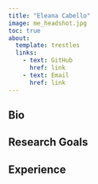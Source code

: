 ```yaml
---
title: "Eleana Cabello"
image: me_headshot.jpg
toc: true
about:
  template: trestles
  links:
    - text: GitHub
      href: link
    - text: Email
      href: link
---
```


::: {.column-page}

## Bio

## Research Goals

## Experience

:::
